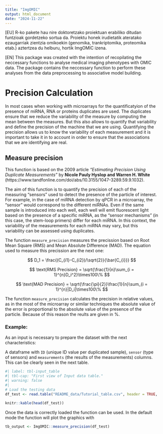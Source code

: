 ```yaml
---
title: "ImgOMIC"
output: html_document
date: "2024-11-22"
---
```


[EU] R-ko pakete hau nire doktoretzako proiektuan erabiliko ditudan funtzioak gordetzeko sortua da. Proiektu honek irudietatik ateratako ezaugarriak zientzia omikoekin (genomika, trankriptomika, proteomika etab.) aztertzea du helburu, hortik ImgOMIC izena.

[EN] This package was created with the intention of recopilating the neccessary functions to analyse medical imaging phenotypes with OMIC data. The package contains the neccessary function to perform these analyses from the data preprocessing to associative model building.

# Precision Calculation

In most cases when working with microarrays for the quantificatyion of the presence of miRNA, RNA or proteins duplicates are used. The duplicates ensure that we reduce the variability of the measure by computing the mean between the measures. But this also allows to quantify that variability and define the precision of the machine that we are using. Quantifying the precision allows us to know the variability of each measurement and it is important to take it in to account in order to ensure that the associations that we are identifying are real.

## Measure precision

This function is based on the 2009 article _"Estimating Precision Using Duplicate Measurements"_ by **Nicole Pauly Hyslop and Warren H. White** (https://www.tandfonline.com/doi/abs/10.3155/1047-3289.59.9.1032). 

The aim of this function is to quantify the precision of each of the measuring "sensors" used to detect the presence of the particle of interest. For example, in the case of miRNA detection by qPCR in a microarray, the "sensor" would correspond to the different miRNAs. Even if the same sample is introduced into each well, each well will emit fluorescent light based on the presence of a specific miRNA, as the "sensor mechanisms" (in this case, the stem-loop primers) differ for each miRNA. In this context, the variability of the measurements for each miRNA may vary, but this variability can be assessed using duplicates.

The function `measure_precision` measures the precission based on Root Mean Square (RMS) and Mean Absolute Difference (MAD). The equation used to measure this precission are the next one: 

$$
D_1 = \frac{(C_{i1}-C_{i2})/\sqrt{2}}{\bar{C_{i}}}
$$

$$
\text{RMS Precision} = \sqrt{\frac{1}{n}\sum_{i = 1}^{n}D_i^2}\times100\%
$$

$$
\text{MAD Precision} = \sqrt{\frac{\pi}{2}}\frac{1}{n}\sum_{i = 1}^{n}|D_i|\times100\%
$$

The function `measure_precision` calculates the precision in relative values, as in the most of the microarray or similar techniques the absolute value of the error is proportional to the absolute value of the presence of the particle. Because of this reason the reults are given in %.

### Example:

As an input is necessary to prepare the dataset with the next characteristics: 

A dataframe with `ID` (unique ID value per duplicated sample), `sensor` (type of sensors) and `measurements` (the results of the measurements) columns. This can be clearly seen in the next table.

```r
#| label: tbl-input_table
#| tbl-cap: "First view of Input data table."
#| warning: false
#| 
# Load the testing data
df_test <- read.table("README_data/Tutorial_table.csv", header = TRUE, sep = ",")

knitr::kable(head(df_test))
```

Once the data is correctly loaded the function can be used. In the default mode the function will plot the graphics with 

```r
tb_output <- ImgOMIC::measure_precision(df_test)
```

